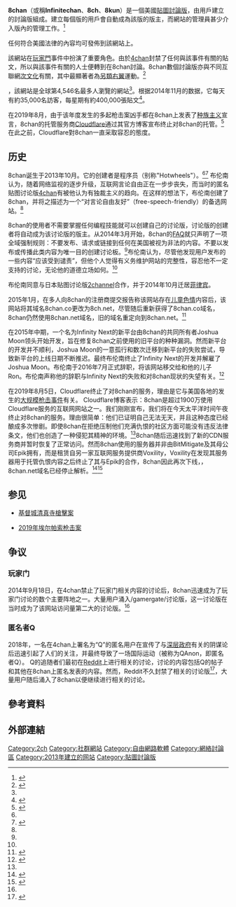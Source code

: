 {{Expand language|en|time=2021-08-18T02:20:46+00:00}}
{{更新|1=条目网站历史部分|time=2021-08-18T02:24:56+00:00}}
{{noteTA
|G1=IT
}}
{{Infobox website
| name           = 8chan（8kun）
| logo           = 8chan logo.svg
| logo_size      = 200px
| url            = {{Official website|name=8kun.top}}
| commercial     = 是
| type           = [[貼圖討論版|貼圖討論版]]
| language       = 英語、日語（用戶可創建特定語言討論版）
| registration   = 可選
| author         = {{le|弗雷德里克·布倫南|Fredrick Brennan}}
| owner          = {{link-ja|吉姆·沃特金斯|ジム・ワトキンス}}<br>[[2channel|2channel]]<ref>[https://8ch.net/who.html 8chan] {{Wayback|url=https://8ch.net/who.html |date=20190805060433 }} – Who owns 8chan?</ref>
| launch_date    = {{start date and age|2013|10|22}}
| alexa          = {{IncreaseNegative}} 4,546（{{as of|2019|08}}）<ref name="alexa">{{cite web |url= http://www.alexa.com/siteinfo/8ch.net |title= 8ch.net Site Info |publisher= [[Alexa_Internet|Alexa Internet]] |accessdate= 2019-08-05 |archive-date= 2019-08-06 |archive-url= https://web.archive.org/web/20190806112822/https://www.alexa.com/siteinfo/8ch.net |dead-url= no }}</ref>
| current_status = 線上（{{as of|2021|04|14}}）
}}

'''8chan'''（或稱'''Infinitechan'''、'''8ch'''、'''8kun'''）是一個美國[[貼圖討論版|貼圖討論版]]，由用戶建立的討論版組成。建立每個版的用戶會自動成為該版的版主，而網站的管理員甚少介入版內的管理工作。<ref name="faq">{{cite web|last=Brennan|first=Fredrick|url=https://8ch.net/faq.html|title=FAQ|publisher=Infinitechan|website=8chan.co|accessdate=2014-11-23|archive-url=https://web.archive.org/web/20190805065011/https://8ch.net/faq.html|archive-date=2019-08-05|dead-url=yes}}</ref>

任何符合美國法律的內容均可發佈到該網站上。

該網站在[[玩家門|玩家門]]事件中扮演了重要角色。由於[[4chan|4chan]]封禁了任何與該事件有關的貼文，所以與該事件有關的人士便轉到在8chan討論。8chan數個討論版亦與不同互聯網[[次文化|次文化]]有關，其中最顯著者為[[另類右翼|另類右翼]]運動。<ref>{{cite web|url=http://www.breitbart.com/tech/2016/03/29/an-establishment-conservatives-guide-to-the-alt-right/|title=An Establishment Conservative’s Guide To The Alt-Right|accessdate=2016-10-20|work=[[Breitbart|Breitbart]]|first=Allum|last=Bokharia|date=2016-03-29|archive-date=2016-11-09|archive-url=https://web.archive.org/web/20161109175955/http://www.breitbart.com/tech/2016/03/29/an-establishment-conservatives-guide-to-the-alt-right/|dead-url=no}}</ref>

{{as of|2019|08}}，該網站是全球第4,546名最多人瀏覽的網站<ref name="alexa" />。根据2014年11月的数据，它每天有約35,000名訪客，每星期有約400,000張貼文<ref name="Howell2014">{{cite web|last=Howell O'Neill|first=Patrick|date=2014-11-17|url=http://www.dailydot.com/politics/8chan-pedophiles-child-porn-gamergate/|title=8chan, the central hive of Gamergate, is also an active pedophile network|work=The Daily Dot|accessdate=2017-01-28|archive-date=2015-01-05|archive-url=https://web.archive.org/web/20150105101240/http://www.dailydot.com/politics/8chan-pedophiles-child-porn-gamergate/|dead-url=no}}</ref>。

在2019年8月，由于该年度发生的多起枪击案凶手都在8chan上发表了[[种族主义|种族主义]]宣言，8chan的托管服务商[[Cloudflare|Cloudflare]]通过其官方博客宣布终止对8chan的托管。<ref name="Terminating Service for 8Chan">{{cite web|url=https://new.blog.cloudflare.com/terminating-service-for-8chan/|title=Terminating Service for 8Chan|date=2019-08-05|work=The Cloudflare Blog|accessdate=2019-08-05|archive-date=2019-08-05|archive-url=https://web.archive.org/web/20190805100046/https://new.blog.cloudflare.com/terminating-service-for-8chan/|dead-url=no}}</ref>在此之前，Cloudflare對8chan一直采取容忍的態度。

==历史==
8chan诞生于2013年10月。它的创建者是程序员{{le|弗雷德里克·布倫南|Fredrick Brennan}}（别称"Hotwheels"）。<ref name=Howell2014 /><ref>{{cite interview |last=Brennan |first=Fredrick |interviewer=Sam Machkovech |title=Full transcript: Ars interviews 8chan founder Fredrick Brennan |url=https://arstechnica.com/business/2015/03/full-transcript-ars-interviews-8chan-founder-fredrick-brennan/ |work=Ars Technica |accessdate=2015-06-15 |date=2015-03-17 |deadurl=no |archiveurl=https://web.archive.org/web/20151125135937/http://arstechnica.com/business/2015/03/full-transcript-ars-interviews-8chan-founder-fredrick-brennan/ |archivedate=2015-11-25 }}</ref> 布伦南认为，随着网络监视的逐步升级，互联网言论自由正在一步步丧失，而当时的匿名贴图讨论版[[4chan|4chan]]有被他认为有独裁主义的趋向。在这样的想法下，布伦南创建了8chan，并将之描述为一个“对言论自由友好”（free-speech-friendly）的备选网站。<ref name="Howell2014" />

8chan的使用者不需要掌握任何编程技能就可以创建自己的讨论版，讨论版的创建者将自动成为该讨论版的版主。从2014年3月开始，8chan的[[FAQ|FAQ]]就只声明了一项全域强制规则：不要发布、请求或链接到任何在美国被视为非法的内容。不要以发布或传播此类内容为唯一目的创建讨论板。<ref name="faq"/>布伦南认为，尽管他发现用户发布的一些内容“应该受到谴责”，但他个人觉得有义务维护网站的完整性，容忍他不一定支持的讨论，无论他的道德立场如何。<ref name=Howell2014 />

布伦南同意与日本贴图讨论版[[2channel|2channel]]合作，并于2014年10月迁居[[菲律宾|菲律宾]]。

2015年1月，在多人向8chan的注册商提交报告称该网站存在[[儿童色情|儿童色情]]内容后，该网站将其域名8chan.co更改为8ch.net，尽管随后重新获得了8chan.co域名，8chan仍然使用8chan.net域名，旧的域名重定向到8chan.net。<ref name="WashPost">{{cite web|url=https://www.washingtonpost.com/news/the-intersect/wp/2015/01/13/this-is-what-happens-when-you-create-an-online-community-without-any-rules/|title=This is what happens when you create an online community without any rules|work=[[The_Washington_Post|The Washington Post]]|last=Caitlin|first=Dewey|date=2015-01-13|accessdate=2019-08-06|archive-date=2015-01-13|archive-url=https://web.archive.org/web/20150113222648/http://www.washingtonpost.com/news/the-intersect/wp/2015/01/13/this-is-what-happens-when-you-create-an-online-community-without-any-rules/|dead-url=no}}</ref>

在2015年中期，一个名为Infinity Next的新平台由8chan的共同所有者Joshua Moon领头开始开发，旨在修复8chan之前使用的旧平台的种种漏洞。然而新平台的开发并不顺利，Joshua Moon的一意孤行和数次迁移到新平台的失败尝试，导致新平台的上线日期不断推迟。最终布伦南终止了Infinity Next的开发并解雇了Joshua Moon。布伦南于2016年7月正式辞职，将该网站移交给{{link-ja|吉姆·沃特金斯|ジム・ワトキンス}}和他的儿子Ron。布伦南声称他的辞职与Infinity Next的失败和对8chan现状的失望有关。<ref name=":0">{{Cite web|url=https://medium.com/@infinitechan/hotwheels-a-postmortem-9ea800d9227b|title='Hotwheels'—a postmortem|last=8chan.co|date=2016-07-04|website=Medium|access-date=2016-12-01|archive-url=https://web.archive.org/web/20161201214349/https://medium.com/@infinitechan/hotwheels-a-postmortem-9ea800d9227b|archive-date=2016-12-01|dead-url=yes}}</ref>

在2019年8月5日，Cloudflare终止了对8chan的服务，理由是它与美国各地的发生的[[大规模枪击事件|大规模枪击事件]]有关。 Cloudflare博客表示：8chan是超过1900万使用Cloudflare服务的互联网网站之一。我们刚刚宣布，我们将在今天太平洋时间午夜终止对8chan的服务。理由很简单：他们已证明自己无法无天，并且这种态度已经酿成多次惨剧。即使8chan在拒绝压制他们充满仇恨的社区方面可能没有违反法律条文，他们也创造了一种侵犯其精神的环境。<ref name="Terminating Service for 8Chan"/>8chan随后迅速找到了新的CDN服务商{{link-en|BitMitigate|Epik}}并暂时恢复了正常访问。然而8chan使用的服务器并非由BitMitigate及其母公司Epik拥有，而是租赁自另一家互联网服务提供商Voxility，Voxility在发现其服务器用于托管仇恨内容之后终止了其与Epik的合作，8chan因此再次下线，{{as of|2019|08|06}}，8chan.net域名已经停止解析。<ref>{{cite web|url=https://arstechnica.com/tech-policy/2019/08/8chan-briefly-got-back-online-with-same-cdn-used-by-neo-nazi-daily-stormer/|title=Dumped by Cloudflare, 8chan gets back online—then gets kicked off again|work=arstechnica|date=2019-08-06|accessdate=2019-08-06|archive-date=2019-08-06|archive-url=https://web.archive.org/web/20190806113648/https://arstechnica.com/tech-policy/2019/08/8chan-briefly-got-back-online-with-same-cdn-used-by-neo-nazi-daily-stormer/|dead-url=no}}</ref><ref name=down>{{cite web|url=https://arstechnica.com/information-technology/2019/08/8chan-is-all-the-way-down-its-dns-its-always-dns/|title=8chan is all the way down—“It’s DNS. It’s always DNS.”|work=arstechnica|date=2019-08-06|accessdate=2019-08-06|archive-date=2019-08-06|archive-url=https://web.archive.org/web/20190806113645/https://arstechnica.com/information-technology/2019/08/8chan-is-all-the-way-down-its-dns-its-always-dns/|dead-url=no}}</ref>
==参见==
*[[基督城清真寺槍擊案|基督城清真寺槍擊案]]

*[[2019年埃尔帕索枪击案|2019年埃尔帕索枪击案]]

==争议==
===玩家门===
{{main|玩家门}}
2014年9月18日，在4chan禁止了玩家门相关内容的讨论后，8chan迅速成为了玩家门讨论的数个主要阵地之一。大量用户涌入/gamergate/讨论版，这一讨论版在当时成为了该网站访问量第二大的讨论版。<ref name=Howell2014 />
===匿名者Q===
{{main|匿名者Q}}
2018年，一名在4chan上署名为“Q”的匿名用户在宣传了与[[深层政府|深层政府]]有关的阴谋论后迅速引起了人们的关注，并最终导致了一场国际运动（被称为QAnon，即匿名者Q）。 Q的追随者们最初在[[Reddit|Reddit]]上进行相关的讨论，讨论的内容包括Q的帖子和其他在8chan上匿名发表的内容。然而，Reddit不久封禁了相关的讨论版<ref>{{cite web|url=https://www.nbcnews.com/tech/tech-news/how-three-conspiracy-theorists-took-q-sparked-qanon-n900531|title=Who is behind the Qanon conspiracy? We've traced it to three people|website=NBC News|language=en|access-date=2018-12-12|archive-date=2019-12-09|archive-url=https://web.archive.org/web/20191209015757/https://www.nbcnews.com/tech/tech-news/how-three-conspiracy-theorists-took-q-sparked-qanon-n900531|dead-url=no}}</ref>，大量用户随后涌入了8chan以便继续进行相关的讨论。

==參考資料==
{{Reflist}}

==外部連結==

[[Category:2ch|Category:2ch]]
[[Category:社群網站|Category:社群網站]]
[[Category:自由網路軟體|Category:自由網路軟體]]
[[Category:網絡討論區|Category:網絡討論區]]
[[Category:2013年建立的网站|Category:2013年建立的网站]]
[[Category:貼圖討論版|Category:貼圖討論版]]

{{alt-right}}